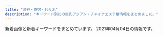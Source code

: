 ```yaml
---
title: "渋谷・原宿・代々木"
description: "キーワード別にの巨乳アジアン・チャイナエステ嬢情報をまとめました。"
---
```


新着画像と新着キーワードをまとめています。
2021年04月04日の情報です。

<DmmAffiliateIns />
<KeywordTable
  shops={
    [
    {
        "station": "JR\u6e0b\u8c37\u99c5\u6771\u53e3",
        "url": "http://kokoronosato.tyo.cm/",
        "keywords": {
            "D": 24,
            "C": 19,
            "86": 12,
            "83": 4,
            "85": 4,
            "87": 8
        },
        "name": "\u68ee\u306e\u9999",
        "img_links": [
            "http://kokoronosato.tyo.cm/photos/sites/15/2019/07/2019072809445954.jpg",
            "http://kokoronosato.tyo.cm/images/room1.jpg",
            "http://kokoronosato.tyo.cm/images/themes/pink/mobile.jpg",
            "http://kokoronosato.tyo.cm/images/room3.jpg",
            "http://menlog.net/link/menlog8831.jpg",
            "http://kokoronosato.tyo.cm/link/massage-de_88_31.jpg",
            "http://kokoronosato.tyo.cm/link/8831.jpg",
            "http://kokoronosato.tyo.cm/images/themes/pink/line.png",
            "http://kokoronosato.tyo.cm/photos/sites/15/2020/08/2020082203150030.jpg",
            "http://kokoronosato.tyo.cm/images/room2.jpg",
            "http://kokoronosato.tyo.cm/images/themes/pink/s_staff.png",
            "http://kokoronosato.tyo.cm/images/themes/pink/s_newface.png",
            "http://kokoronosato.tyo.cm/images/themes/pink/r3.jpg",
            "http://kokoronosato.tyo.cm/images/themes/pink/s_news.png",
            "http://kokoronosato.tyo.cm/images/themes/pink/s_pickup.png",
            "http://kokoronosato.tyo.cm/photos/sites/15/2020/08/2020082205443766.jpg",
            "http://kokoronosato.tyo.cm/photos/sites/15/2020/08/2020082205444661.jpg",
            "http://kokoronosato.tyo.cm/photos/sites/15/2019/07/2019072809450776.jpg",
            "http://kokoronosato.tyo.cm/images/themes/pink/s_link.png",
            "http://kokoronosato.tyo.cm/photos/sites/15/2020/08/2020082203135850.jpg",
            "http://kokoronosato.tyo.cm/link/walker88.jpg",
            "http://kokoronosato.tyo.cm/link/esthelove88-31.jpg",
            "http://kokoronosato.tyo.cm/images/themes/pink/no1.png",
            "http://kokoronosato.tyo.cm/images/themes/pink/no2.png",
            "http://kokoronosato.tyo.cm/images/themes/pink/s_ranking.png",
            "http://kokoronosato.tyo.cm/photos/sites/15/2019/07/2019072809465934.jpg",
            "http://kokoronosato.tyo.cm/images/room4.jpg",
            "http://kokoronosato.tyo.cm/link/e0016.jpg",
            "http://kokoronosato.tyo.cm/photos/sites/15/2020/08/2020082205444313.jpg",
            "http://kokoronosato.tyo.cm/link/88x31b.jpg",
            "http://kokoronosato.tyo.cm/photos/sites/15/2019/07/2019072809470568.jpg"
        ]
    },
    {
        "station": "JR\u6e0b\u8c37\u99c5\u30cf\u30c1\u516c\u53e3",
        "url": "http://www.ogon.work/",
        "img_links": [
            "http://www.ogon.work/staff/sara1.jpg",
            "http://www.ogon.work/img/interior.jpg",
            "http://www.ogon.work/staff/ayumi3.jpg",
            "http://www.ogon.work/staff/momo1.jpg",
            "http://www.ogon.work/img/icon/new.jpg",
            "http://www.ogon.work/staff/yuki1.jpg",
            "http://www.ogon.work/img/contentsbottom.png",
            "http://www.ogon.work/staff/ayumi2.jpg",
            "http://www.ogon.work/staff/yuki2.jpg",
            "http://www.ogon.work/img/s/s_qa.png",
            "http://www.ogon.work/staff/hana1.jpg",
            "http://www.ogon.work/staff/tina1.jpg",
            "http://www.ogon.work/img/bana02.jpg",
            "http://www.ogon.work/img/bana03.jpg",
            "http://www.ogon.work/staff/aya1.jpg",
            "http://www.ogon.work/staff/ayumi1.jpg"
        ],
        "name": "\u9ec4\u91d1\u6d77\u5cb8",
        "keywords": {
            "D": 20,
            "85": 13,
            "84": 41,
            "E": 6,
            "87": 13,
            "C": 57,
            "86": 13,
            "83": 13
        }
    },
    {
        "keywords": {},
        "img_links": [
            "http://www.kaede-es.club/images/staff/4/sati.jpg",
            "http://www.kaede-es.club/images/index-tiba_04.jpg",
            "http://www.kaede-es.club/images/staff/2/hana.jpg",
            "http://www.kaede-es.club/images/staff/2/7.jpg",
            "http://www.kaede-es.club/images/staff/4/yuyu2.jpg",
            "http://www.kaede-es.club/images/staff/2/momo.jpg",
            "http://www.kaede-es.club/images/staff/2/riri.jpg",
            "http://www.kaede-es.club/images/shop/DSC_0998-199x300.jpg",
            "http://www.kaede-es.club/images/staff/miki.jpg",
            "http://www.kaede-es.club/images/shop/DSC_0087-221x300.jpg",
            "http://www.kaede-es.club/images/staff/2/miki.jpg",
            "http://www.kaede-es.club/images/nav/nav-sys.jpg",
            "http://www.kaede-es.club/images/shop/DSC_0086-300x199.jpg",
            "http://www.kaede-es.club/css/2.jpeg",
            "http://www.kaede-es.club/images/staff/neinei2.jpg",
            "http://www.kaede-es.club/images/index-tiba_10.jpg",
            "http://www.kaede-es.club/psd/off2-1.jpg",
            "http://www.kaede-es.club/psd/off32.jpg",
            "http://www.kaede-es.club/images/nav/nav-staff.jpg",
            "http://www.kaede-es.club/images/index-tiba_09.jpg",
            "http://www.kaede-es.club/images/index-tiba_02.jpg",
            "http://www.kaede-es.club/images/nav/nav-job.jpg",
            "http://www.kaede-es.club/images/t-off-ico.jpg",
            "http://www.kaede-es.club/images/index-tiba_13.jpg",
            "http://www.kaede-es.club/images/staff/6.jpg"
        ],
        "url": "http://www.kaede-es.club/",
        "station": "JR\u4ee3\u3005\u6728\u99c5",
        "name": "\u6953"
    },
    {
        "url": "http://ipidiw.com/beautifulgirl8/",
        "img_links": [
            "http://ipidiw.com/beautifulgirl8/images/mobile.png",
            "http://ipidiw.com/beautifulgirl8/user_data/00000098.jpg",
            "http://ipidiw.com/beautifulgirl8/images/int2.jpg",
            "http://ipidiw.com/beautifulgirl8/images/n3.png",
            "http://ipidiw.com/beautifulgirl8/images/s_pick.png",
            "http://ipidiw.com/beautifulgirl8/user_data/00000087.jpg",
            "http://ipidiw.com/beautifulgirl8/user_data/00000095.jpg",
            "http://ipidiw.com/beautifulgirl8/user_data/00000073.jpg",
            "http://ipidiw.com/beautifulgirl8/user_data/00000060.jpg",
            "http://ipidiw.com/beautifulgirl8/images/n1.jpg",
            "http://ipidiw.com/beautifulgirl8/images/s1.png",
            "http://ipidiw.com/beautifulgirl8/user_data/00000077.jpg",
            "http://ipidiw.com/beautifulgirl8/images/top.png",
            "http://ipidiw.com/beautifulgirl8/images/int1.jpg",
            "http://ipidiw.com/beautifulgirl8/images/s_staff.jpg",
            "http://ipidiw.com/beautifulgirl8/images/s_news.png",
            "http://ipidiw.com/beautifulgirl8/images/s3.png"
        ],
        "station": "JR\u6e0b\u8c37\u99c5\u897f\u53e3",
        "name": "\u30d3\u30e5\u30fc\u30c6\u30a3\u30d5\u30eb\u30ac\u30fc\u30eb",
        "keywords": {}
    },
    {
        "station": "JR\u6e0b\u8c37\u99c5\u30cf\u30c1\u516c\u53e3",
        "keywords": {},
        "url": "http://www.e-god.work/",
        "img_links": [
            "http://www.e-god.work/images/mobile.jpg",
            "http://www.e-god.work/images/news.jpg",
            "http://www.e-god.work/images/2.jpg",
            "http://www.e-god.work/images/1.jpg",
            "http://www.e-god.work/images/int1.jpg",
            "http://www.e-god.work/img/eri1.jpg",
            "http://www.e-god.work/img/yuki1.jpg",
            "http://www.e-god.work/img/koko2.jpg",
            "http://www.e-god.work/img/zb.jpg",
            "http://www.e-god.work/images/tel.jpg",
            "http://www.e-god.work/images/line.png",
            "http://www.e-god.work/images/staff_t.jpg",
            "http://www.e-god.work/images/interior_t.jpg",
            "http://www.e-god.work/img/koko1.jpg",
            "http://www.e-god.work/images/info.jpg",
            "http://www.e-god.work/images/sys1.jpg",
            "http://www.e-god.work/images/int2.jpg",
            "http://www.e-god.work/images/sys2.jpg",
            "http://www.e-god.work/images/4.jpg",
            "http://www.e-god.work/images/head.jpg",
            "http://www.e-god.work/images/ais.jpg"
        ],
        "name": "\u30b9\u30ef\u30f3"
    },
    {
        "img_links": [
            "http://angel.est.cm/img/r1.jpg",
            "http://angel.est.cm/photos/sites/23/2019/05/2019051010094748.jpg",
            "http://angel.est.cm/img/top.png",
            "http://angel.est.cm/photos/sites/23/2016/08/staff2.jpg",
            "http://angel.est.cm/photos/sites/23/2018/10/2018100318475591.jpg",
            "http://angel.est.cm/img/r2.jpg",
            "http://angel.est.cm/img/r4.jpg",
            "http://angel.est.cm/img/r3.jpg",
            "http://angel.est.cm/photos/sites/23/2019/05/2019051010094797.jpg",
            "http://angel.est.cm/photos/sites/23/2019/11/2019110102361631.jpg",
            "http://angel.est.cm/photos/sites/23/2019/05/2019051010094757.jpg",
            "http://angel.est.cm/photos/sites/23/2019/05/2019051010094759.jpg",
            "http://angel.est.cm/img/footer.png"
        ],
        "url": "http://angel.est.cm/",
        "station": "JR\u6e0b\u8c37\u99c5\u5bae\u76ca\u5742\u53e3",
        "keywords": {
            "87": 6,
            "C": 2,
            "D": 8,
            "88": 2,
            "86": 6,
            "E": 4
        },
        "name": "Angel"
    },
    {
        "img_links": [
            "http://www.aixin.co.jp/images/costume/6.png",
            "http://www.aixin.co.jp/images/staff/mirai/mirai.png",
            "http://www.aixin.co.jp/images/staff/ran/ran.png",
            "http://www.aixin.co.jp/images/staff/akane/akane.png",
            "http://www.aixin.co.jp/images/staff/miki/miki.jpg",
            "http://www.aixin.co.jp/images/wanted/wanted.png",
            "http://www.aixin.co.jp/images/staff/koko/koko.png",
            "http://www.aixin.co.jp/images/staff/mika2/mika2.png",
            "http://www.aixin.co.jp/images/staff/ayaka/ayaka.jpg",
            "http://www.aixin.co.jp/images/costume/4.png",
            "http://www.aixin.co.jp/images/staff/mimi2/mimi2.png",
            "http://www.aixin.co.jp/images/staff/haruka2/haruka2.png",
            "http://www.aixin.co.jp/images/price/tokusen.jpg",
            "http://www.aixin.co.jp/images/costume/2.png",
            "http://www.aixin.co.jp/images/staff/yui2/yui2.png",
            "http://www.aixin.co.jp/images/staff/miharu/miharu.png",
            "http://www.aixin.co.jp/images/staff/miya/miya.jpg",
            "http://www.aixin.co.jp/images/staff/yuzu/2.jpg",
            "http://www.aixin.co.jp/images/staff/miya/1.jpg",
            "http://www.aixin.co.jp/images/price/hirou.jpg",
            "http://www.aixin.co.jp/images/staff/rara/rara.png",
            "http://www.aixin.co.jp/images/staff/aki/aki.png",
            "http://www.aixin.co.jp/images/staff/yuzu/yuzu.jpg",
            "http://www.aixin.co.jp/images/costume/3.png",
            "http://www.aixin.co.jp/images/staff/ruru2/2.jpg",
            "http://www.aixin.co.jp/images/staff/rushi/1.jpg",
            "http://www.aixin.co.jp/images/staff/chiemi/chiemi.jpg",
            "http://www.aixin.co.jp/images/staff/mika2/2.png",
            "http://www.aixin.co.jp/images/price/long.jpg",
            "http://www.aixin.co.jp/images/staff/eri/eri.png",
            "http://www.aixin.co.jp/images/top_pic/top2.jpg",
            "http://www.aixin.co.jp/images/staff/rushi/rushi.jpg",
            "http://www.aixin.co.jp/images/staff/miki/2.jpg",
            "http://www.aixin.co.jp/images/price/aroma.jpg",
            "http://www.aixin.co.jp/images/map/google.png",
            "http://www.aixin.co.jp/images/staff/ruri2/ruri2.png",
            "http://www.aixin.co.jp/images/top/top.jpg",
            "http://www.aixin.co.jp/images/costume/1.png",
            "http://www.aixin.co.jp/images/costume/7.png",
            "http://www.aixin.co.jp/images/staff/ruru2/ruru2.jpg",
            "http://www.aixin.co.jp/images/staff/mika2/1.png"
        ],
        "station": "JR\u6e0b\u8c37\u99c5",
        "keywords": {},
        "url": "http://www.aixin.co.jp/",
        "name": "\u30a2\u30a4\u30b7\u30f3"
    },
    {
        "keywords": {
            "D": 3,
            "87": 1,
            "85": 3,
            "86": 2,
            "C": 3
        },
        "img_links": [
            "http://www.sarara-es.xyz/files/003.jpg",
            "http://www.sarara-es.xyz/images/r4.jpg",
            "http://www.sarara-es.xyz/images/r2.jpg",
            "http://www.sarara-es.xyz/images/shop/shop02.jpg",
            "http://www.sarara-es.xyz/files/005.jpg",
            "http://www.sarara-es.xyz/images/face.png",
            "http://www.sarara-es.xyz/images/bj2.jpg",
            "http://www.sarara-es.xyz/images/pick.png",
            "http://www.sarara-es.xyz/images/shop/shop01.jpg",
            "http://www.sarara-es.xyz/images/s_link.png",
            "http://www.sarara-es.xyz/images/shop/shop03.jpg",
            "http://www.sarara-es.xyz/images/top.png",
            "http://www.sarara-es.xyz/images/r5.jpg",
            "http://www.sarara-es.xyz/files/001.jpg",
            "http://www.sarara-es.xyz/images/s_staff.png",
            "http://www.sarara-es.xyz/files/002.jpg",
            "http://www.sarara-es.xyz/files/004.jpg",
            "http://www.sarara-es.xyz/images/shop/shop04.jpg",
            "http://www.sarara-es.xyz/files/006.jpg",
            "http://www.sarara-es.xyz/images/r1.jpg",
            "http://www.sarara-es.xyz/images/news.png",
            "http://www.sarara-es.xyz/images/end.png"
        ],
        "station": "JR\u6e0b\u8c37\u99c5\u30cf\u30c1\u516c\u53e3",
        "name": "Honey",
        "url": "http://www.sarara-es.xyz"
    },
    {
        "keywords": {
            "D": 4,
            "87": 5,
            "86": 3,
            "88": 5,
            "85": 4,
            "E": 2,
            "C": 17,
            "F": 1
        },
        "station": "JR\u6e0b\u8c37\u99c5\u897f\u53e3",
        "name": "\u6ce1\u6ce1\u30d5\u30a7\u30a2\u30ea\u30fc",
        "img_links": [
            "http://awaawa-fairy.work/sp/img/p-15.png",
            "http://awaawa-fairy.work/sp/img/sta26.png",
            "http://awaawa-fairy.work/sp/img/sta15.png",
            "http://awaawa-fairy.work/sp/img/time.jpg",
            "http://awaawa-fairy.work/sp/img/botton.jpg",
            "http://awaawa-fairy.work/sp/img/p-29.png",
            "http://awaawa-fairy.work/sp/img/sta28.png",
            "http://awaawa-fairy.work/img/st17.png",
            "http://awaawa-fairy.work/img/sta28.png",
            "http://awaawa-fairy.work/sp/img/p-27.png",
            "http://awaawa-fairy.work/img/sta17.png",
            "http://awaawa-fairy.work/img/nos.png",
            "http://awaawa-fairy.work/sp/img/t-r.jpg",
            "http://awaawa-fairy.work/sp/img/t-a.jpg",
            "http://awaawa-fairy.work/img/st28.png",
            "http://awaawa-fairy.work/img/st017.png",
            "http://awaawa-fairy.work/sp/img/sta17.png",
            "http://awaawa-fairy.work/sp/img/mv.jpg",
            "http://awaawa-fairy.work/img/st4.png",
            "http://awaawa-fairy.work/img/sta26.png",
            "http://awaawa-fairy.work/img/st15.png",
            "http://awaawa-fairy.work/img/st18.png",
            "http://awaawa-fairy.work/img/st27.png",
            "http://awaawa-fairy.work/sp/img/add.jpg",
            "http://awaawa-fairy.work/img/sta15.png",
            "http://awaawa-fairy.work/sp/img/info.jpg",
            "http://awaawa-fairy.work/img/st018.png",
            "http://awaawa-fairy.work/sp/img/pic.jpg",
            "http://awaawa-fairy.work/img/st22.png",
            "http://awaawa-fairy.work/sp/img/t-t.jpg",
            "http://awaawa-fairy.work/img/st26.png",
            "http://awaawa-fairy.work/sp/img/sta29.png",
            "http://awaawa-fairy.work/sp/img/pc.jpg",
            "http://awaawa-fairy.work/img/sta18.png",
            "http://awaawa-fairy.work/img/sta22.png",
            "http://awaawa-fairy.work/img/st29.png",
            "http://awaawa-fairy.work/sp/img/t-s.jpg",
            "http://awaawa-fairy.work/sp/img/line.jpg",
            "http://awaawa-fairy.work/sp/img/sta27.png",
            "http://awaawa-fairy.work/img/head.png",
            "http://awaawa-fairy.work/img/mo.png",
            "http://awaawa-fairy.work/sp/img/sys.jpg",
            "http://awaawa-fairy.work/sp/img/tel.jpg",
            "http://awaawa-fairy.work/img/bottom.png",
            "http://awaawa-fairy.work/sp/img/sta18.png",
            "http://awaawa-fairy.work/sp/img/sta22.png",
            "http://awaawa-fairy.work/sp/img/p-26.png",
            "http://awaawa-fairy.work/img/sta27.png",
            "http://awaawa-fairy.work/sp/img/t-o.jpg",
            "http://awaawa-fairy.work/sp/img/tit.jpg",
            "http://awaawa-fairy.work/img/sta29.png"
        ],
        "url": "http://awaawa-fairy.work/"
    }
]
}
/>
<DmmAffiliateScript />
